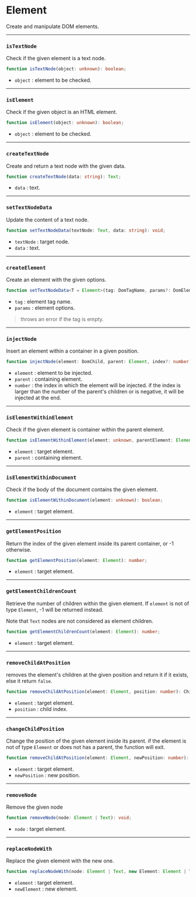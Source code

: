 # Element

Create and manipulate DOM elements.

---

### `isTextNode`

Check if the given element is a text node.

```ts
function isTextNode(object: unknown): boolean;
```

- `object` : element to be checked.

---

### `isElement`

Check if the given object is an HTML element.

```ts
function isElement(object: unknown): boolean;
```

- `object` : element to be checked.

---

### `createTextNode`

Create and return a text node with the given data.

```ts
function createTextNode(data: string): Text;
```

- `data` : text.

---

### `setTextNodeData`

Update the content of a text node.

```ts
function setTextNodeData(textNode: Text, data: string): void;
```

- `textNode` : target node.
- `data` : text.

---

### `createElement`

Create an element with the given options.

```ts
function setTextNodeData<T = Element>(tag: DomTagName, params?: DomElementOptions): T;
```

- `tag` : element tag name.
- `params` : element options.

> throws an error if the tag is empty.

---

### `injectNode`

Insert an element within a container in a given position.

```ts
function injectNode(element: DomChild, parent: Element, index?: number): void;
```

- `element` : element to be injected.
- `parent` : containing element.
- `number` : the index in which the element will be injected. if the index is larger than the number of the parent's children or is negative, it will be injected at the end.

---

### `isElementWithinElement`

Check if the given element is container within the parent element.

```ts
function isElementWithinElement(element: unknown, parentElement: Element): boolean;
```

- `element` : target element.
- `parent` : containing element.

---

### `isElementWithinDocument`

Check if the body of the document contains the given element.

```ts
function isElementWithinDocument(element: unknown): boolean;
```

- `element` : target element.

---

### `getElementPosition`

Return the index of the given element inside its parent container, or -1 otherwise.

```ts
function getElementPosition(element: Element): number;
```

- `element` : target element.

---

### `getElementChildrenCount`

Retrieve the number of children within the given element. If `element` is not of type `Element`, -1 will be returned instead.

Note that `Text` nodes are not considered as element children.

```ts
function getElementChildrenCount(element: Element): number;
```

- `element` : target element.

---

### `removeChildAtPosition`

removes the element's children at the given position and return it if it exists, else it return `false`.

```ts
function removeChildAtPosition(element: Element, position: number): ChildNode | false;
```

- `element` : target element.
- `position` : child index.

---

### `changeChildPosition`

Change the position of the given element inside its parent. if the element is not of type `Element` or does not has a parent, the function will exit.

```ts
function removeChildAtPosition(element: Element, newPosition: number): void;
```

- `element` : target element.
- `newPosition` : new position.

---

### `removeNode`

Remove the given node

```ts
function removeNode(node: Element | Text): void;
```

- `node` : target element.

---

### `replaceNodeWith`

Replace the given element with the new one.

```ts
function replaceNodeWith(node: Element | Text, new Element: Element | Text): void;
```

- `element` : target element.
- `newElement` : new element.
